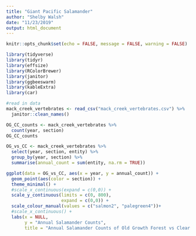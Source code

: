 ```yaml
---
title: "Giant Pacific Salamander"
author: "Shelby Walsh"
date: "11/23/2019"
output: html_document
---
```


```r
knitr::opts_chunk$set(echo = FALSE, message = FALSE, warning = FALSE)
```

```r
library(tidyverse)
library(tidyr)
library(effsize)
library(RColorBrewer)
library(janitor)
library(ggbeeswarm)
library(kableExtra)
library(car)
```

```r
#read in data
mack_creek_vertebrates <- read_csv("mack_creek_vertebrates.csv") %>% 
  janitor::clean_names()
```

```r
OG_CC_counts <- mack_creek_vertebrates %>% 
  count(year, section)
OG_CC_counts
```

```r
OG_vs_CC <- mack_creek_vertebrates %>% 
  select(year, section, entity) %>% 
  group_by(year, section) %>% 
  summarise(annual_count = sum(entity, na.rm = TRUE))
```

```r
ggplot(data = OG_vs_CC, aes(x = year, y = annual_count)) +
  geom_point(aes(color = section)) +
  theme_minimal() +
  #scale_x_continuous(expand = c(0,0)) +
  scale_y_continuous(limits = c(0, 800),
                     expand = c(0,0)) +
  scale_colour_manual(values = c("salmon2", "palegreen4"))+
  #scale_x_continuous() +
  labs(x = NULL,
       y = "Annual Salamander Counts",
       title = "Annual Salamander Counts of Old Growth Forest vs Clear Cut Forest (1987-2017)")
```

